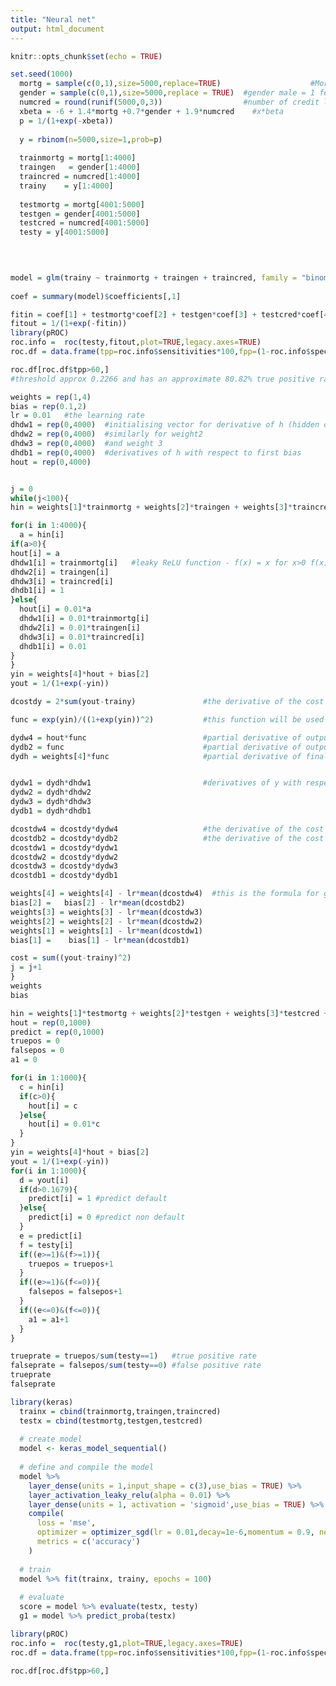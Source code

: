 ---
title: "Neural net"
output: html_document
---

```{r setup, include=FALSE}
knitr::opts_chunk$set(echo = TRUE)
```



```{r data}
set.seed(1000)
  mortg = sample(c(0,1),size=5000,replace=TRUE)                    #Mortgage or not
  gender = sample(c(0,1),size=5000,replace = TRUE)  #gender male = 1 female = 0
  numcred = round(runif(5000,0,3))                  #number of credit lines
  xbeta = -6 + 1.4*mortg +0.7*gender + 1.9*numcred    #x*beta
  p = 1/(1+exp(-xbeta))
  
  y = rbinom(n=5000,size=1,prob=p)
  
  trainmortg = mortg[1:4000]
  traingen   = gender[1:4000]
  traincred = numcred[1:4000]
  trainy    = y[1:4000]
  
  testmortg = mortg[4001:5000]
  testgen = gender[4001:5000]
  testcred = numcred[4001:5000]
  testy = y[4001:5000]
  

  
```



```{r logistic}
model = glm(trainy ~ trainmortg + traingen + traincred, family = "binomial")
  
coef = summary(model)$coefficients[,1]

fitin = coef[1] + testmortg*coef[2] + testgen*coef[3] + testcred*coef[4]
fitout = 1/(1+exp(-fitin))
library(pROC)
roc.info =  roc(testy,fitout,plot=TRUE,legacy.axes=TRUE)
roc.df = data.frame(tpp=roc.info$sensitivities*100,fpp=(1-roc.info$specificities)*100,thresholds=roc.info$thresholds)

roc.df[roc.df$tpp>60,]
#threshold approx 0.2266 and has an approximate 80.82% true positive rate and approx 21.23% false positive rate

```



```{r training neural net}
weights = rep(1,4)
bias = rep(0.1,2)
lr = 0.01   #the learning rate
dhdw1 = rep(0,4000)  #initialising vector for derivative of h (hidden output) with respect to first weight
dhdw2 = rep(0,4000)  #similarly for weight2 
dhdw3 = rep(0,4000)  #and weight 3
dhdb1 = rep(0,4000)  #derivatives of h with respect to first bias
hout = rep(0,4000)


j = 0
while(j<100){
hin = weights[1]*trainmortg + weights[2]*traingen + weights[3]*traincred + bias[1]

for(i in 1:4000){
  a = hin[i]
if(a>0){
hout[i] = a
dhdw1[i] = trainmortg[i]   #leaky ReLU function - f(x) = x for x>0 f(x) =0.01*x for x<=0
dhdw2[i] = traingen[i]
dhdw3[i] = traincred[i]
dhdb1[i] = 1
}else{
  hout[i] = 0.01*a
  dhdw1[i] = 0.01*trainmortg[i]
  dhdw2[i] = 0.01*traingen[i]
  dhdw3[i] = 0.01*traincred[i]
  dhdb1[i] = 0.01
}
}
yin = weights[4]*hout + bias[2]
yout = 1/(1+exp(-yin))

dcostdy = 2*sum(yout-trainy)               #the derivative of the cost function with respect to the output (using quadratic loss function)

func = exp(yin)/((1+exp(yin))^2)           #this function will be used repeatedly in the derivatves, so only need to define once

dydw4 = hout*func                          #partial derivative of output with respect to weight 4
dydb2 = func                               #partial derivative of output with respect to second bias
dydh = weights[4]*func                     #partial derivative of final output with hiden output


dydw1 = dydh*dhdw1                         #derivatives of y with respect to weights in first layer
dydw2 = dydh*dhdw2
dydw3 = dydh*dhdw3
dydb1 = dydh*dhdb1

dcostdw4 = dcostdy*dydw4                   #the derivative of the cost function with respect to weight 4
dcostdb2 = dcostdy*dydb2                   #the derivative of the cost function with respect to second bias
dcostdw1 = dcostdy*dydw1
dcostdw2 = dcostdy*dydw2
dcostdw3 = dcostdy*dydw3
dcostdb1 = dcostdy*dydb1

weights[4] = weights[4] - lr*mean(dcostdw4)  #this is the formula for grad descent, note we are taking the average difference of weight changes using all data
bias[2] =   bias[2] - lr*mean(dcostdb2)
weights[3] = weights[3] - lr*mean(dcostdw3)
weights[2] = weights[2] - lr*mean(dcostdw2)
weights[1] = weights[1] - lr*mean(dcostdw1)
bias[1] =    bias[1] - lr*mean(dcostdb1)

cost = sum((yout-trainy)^2)
j = j+1
}
weights
bias

```
```{r testing NN}

hin = weights[1]*testmortg + weights[2]*testgen + weights[3]*testcred + bias[1]
hout = rep(0,1000)
predict = rep(0,1000)
truepos = 0
falsepos = 0
a1 = 0

for(i in 1:1000){
  c = hin[i]
  if(c>0){
    hout[i] = c
  }else{
    hout[i] = 0.01*c
  }
}
yin = weights[4]*hout + bias[2]
yout = 1/(1+exp(-yin))
for(i in 1:1000){
  d = yout[i]
  if(d>0.1679){
    predict[i] = 1 #predict default
  }else{
    predict[i] = 0 #predict non default
  }
  e = predict[i]
  f = testy[i]
  if((e>=1)&(f>=1)){
    truepos = truepos+1
  }
  if((e>=1)&(f<=0)){
    falsepos = falsepos+1
  }
  if((e<=0)&(f<=0)){
    a1 = a1+1
  }
}

trueprate = truepos/sum(testy==1)   #true positive rate
falseprate = falsepos/sum(testy==0) #false positive rate
trueprate
falseprate

```

```{r ker}
library(keras)
  trainx = cbind(trainmortg,traingen,traincred)
  testx = cbind(testmortg,testgen,testcred)
  
  # create model
  model <- keras_model_sequential()
  
  # define and compile the model
  model %>%
    layer_dense(units = 1,input_shape = c(3),use_bias = TRUE) %>%
    layer_activation_leaky_relu(alpha = 0.01) %>%
    layer_dense(units = 1, activation = 'sigmoid',use_bias = TRUE) %>%
    compile(
      loss = 'mse',
      optimizer = optimizer_sgd(lr = 0.01,decay=1e-6,momentum = 0.9, nesterov = FALSE),
      metrics = c('accuracy')
    )
  
  # train 
  model %>% fit(trainx, trainy, epochs = 100)
  
  # evaluate
  score = model %>% evaluate(testx, testy)
  g1 = model %>% predict_proba(testx)

```


```{r ker test}
library(pROC)
roc.info =  roc(testy,g1,plot=TRUE,legacy.axes=TRUE)
roc.df = data.frame(tpp=roc.info$sensitivities*100,fpp=(1-roc.info$specificities)*100,thresholds=roc.info$thresholds)

roc.df[roc.df$tpp>60,]


```